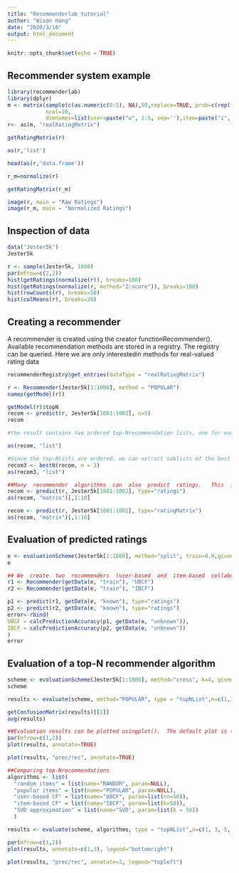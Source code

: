 ```yaml
---
title: "Recommenderlab tutorial"
author: "Wison Hang"
date: "2020/3/16"
output: html_document
---
```


```r
knitr::opts_chunk$set(echo = TRUE)
```

## Recommender system example 

```r
library(recommenderlab)
library(dplyr)
m <- matrix(sample(c(as.numeric(0:5), NA),50,replace=TRUE, prob=c(rep(.4/6,6),.6)), 
            ncol=10,
            dimnames=list(user=paste("u", 1:5, sep=''),item=paste("i", 1:10, sep='')))
r<- as(m, "realRatingMatrix")

getRatingMatrix(r)

as(r,'list')

head(as(r,'data.frame'))

r_m=normalize(r)

getRatingMatrix(r_m)

image(r, main = "Raw Ratings")
image(r_m, main = "Normalized Ratings")
```

## Inspection of data 
```r
data("Jester5k")
Jester5k

r <- sample(Jester5k, 1000)
par(mfrow=c(2,2))
hist(getRatings(normalize(r)), breaks=100)
hist(getRatings(normalize(r, method="Z-score")), breaks=100)
hist(rowCounts(r), breaks=50)
hist(colMeans(r), breaks=20)
```

## Creating a recommender

A recommender is created using the creator functionRecommender().  Available recommendation methods are stored in a registry.  The registry can be queried.  Here we are only interestedin methods for real-valued rating data

```r
recommenderRegistry$get_entries(dataType = "realRatingMatrix")

r <- Recommender(Jester5k[1:1000], method = "POPULAR")
names(getModel(r))

getModel(r)$topN
recom <- predict(r, Jester5k[1001:1002], n=5)
recom

#the result contains two ordered top-Nrecommendation lists, one for each user.  The recom-mended items can be inspected as a list.

as(recom, "list")

#Since the top-Nlists are ordered, we can extract sublists of the best items in the top-N.  Forexample, we can get the best 3 recommendations for each list usingbestN().
recom3 <- bestN(recom, n = 3)
as(recom3, "list")

##Many  recommender  algorithms  can  also  predict  ratings.   This  is  also  implemented  usingpredict()with the parametertypeset to"ratings".
recom <- predict(r, Jester5k[1001:1002], type="ratings")
as(recom, "matrix")[,1:10]

recom <- predict(r, Jester5k[1001:1002], type="ratingMatrix")
as(recom, "matrix")[,1:10]

```
## Evaluation of predicted ratings 
```r

e <- evaluationScheme(Jester5k[1:1000], method="split", train=0.9,given=15, goodRating=5)
e

## We  create  two  recommenders  (user-based  and  item-based  collaborative  filtering)  using  the training data.
r1 <- Recommender(getData(e, "train"), "UBCF")
r2 <- Recommender(getData(e, "train"), "IBCF")

p1 <- predict(r1, getData(e, "known"), type="ratings")
p2 <- predict(r2, getData(e, "known"), type="ratings")
error<-rbind(
UBCF = calcPredictionAccuracy(p1, getData(e, "unknown")),
IBCF = calcPredictionAccuracy(p2, getData(e, "unknown"))
)
error
```

## Evaluation of a top-N recommender algorithm

```r

scheme <- evaluationScheme(Jester5k[1:1000], method="cross", k=4, given=3,goodRating=5)
scheme

results <- evaluate(scheme, method="POPULAR", type = "topNList",n=c(1,3,5,10,15,20))

getConfusionMatrix(results)[[1]]
avg(results)

##Evaluation results can be plotted usingplot().  The default plot is the ROC curve whichplots the true positive rate (TPR) against the false positive rate (FPR).
par(mfrow=c(1,2))
plot(results, annotate=TRUE)

plot(results, "prec/rec", annotate=TRUE)

##Comparing top-Nrecommendations
algorithms <- list(
  "random items" = list(name="RANDOM", param=NULL),
  "popular items" = list(name="POPULAR", param=NULL),
  "user-based CF" = list(name="UBCF", param=list(nn=50)),
  "item-based CF" = list(name="IBCF", param=list(k=50)),
  "SVD approximation" = list(name="SVD", param=list(k = 50))
  )

results <- evaluate(scheme, algorithms, type = "topNList",n=c(1, 3, 5, 10, 15, 20))

par(mfrow=c(1,2))
plot(results, annotate=c(1,3), legend="bottomright")

plot(results, "prec/rec", annotate=3, legend="topleft")

```

